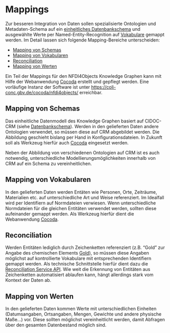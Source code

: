 # Mappings {#sec-mappings}

Zur besseren Integration von Daten sollen spezialisierte Ontologien und Metadaten-Schema auf ein [einheitliches Datenbankschema](schema.qmd) und ausgewählte Werte per Named-Entity-Recognition auf [Vokabulare](vocabularies.qmd) gemappt werden. Im Detail lassen sich folgende Mapping-Bereiche unterscheiden:

- [Mapping von Schemas]
- [Mapping von Vokabularen]
- [Reconciliation]
- [Mapping von Werten]

Ein Teil der Mappings für den NFDI4Objects Knowledge Graphen kann mit Hilfe der Webanwendung [Cocoda] erstellt und gepflegt werden. Eine vorläufige Instanz der Software ist unter <https://coli-conc.gbv.de/cocoda/nfdi4objects/> erreichbar.

## Mapping von Schemas

Das einheitliche Datenmodell des Knowledge Graphen basiert auf CIDOC-CRM (siehe [Datenbankschema](schema.qmd)). Werden in den gelieferten Daten andere Ontologien verwendet, so müssen diese auf CRM abgebildet werden. Die Abbildung geschieht bislang per Hand in Konfigurationsdateien. In Zukunft soll als Werkzeug hierfür auch [Cocoda] eingesetzt werden.

Neben der Abbildung von verschiedenen Ontologien auf CRM ist es auch notwendig, unterschiedliche Modellierungsmöglichkeiten innerhalb von CRM auf ein Schema zu vereinheitlichen.

## Mapping von Vokabularen

In den gelieferten Daten werden Entäten wie Personen, Orte, Zeiträume, Materialien etc. auf unterschiedliche Art und Weise referenziert. Im Idealfall wird per Identifiern auf Normdateien verwiesen. Wenn unterschiedliche Normdateien für die gleichen Entitäten verwendet werden, sollten diese aufeinander gemappt werden. Als Werkzeug hierfür dient die Webanwendung [Cocoda].

## Reconciliation

Werden Entitäten lediglich durch Zeichenketten referenziert (z.B. "Gold" zur Angabe des chemischen Elements [Gold](https://de.wikipedia.org/wiki/Gold)), so müssen diese Angaben möglichst auf kontrollierte Vokabulare mit entsprechenden Identifiern gemappt werden. Als technische Schnittstelle hierfür dient dazu die [Reconciliation Service API](https://reconciliation-api.github.io/specs/draft/). Wie weit die Erkennung von Entitäten aus Zeichenketten automatisiert ablaufen kann, hängt allerdings stark vom Kontext der Daten ab.

## Mapping von Werten

In den gelieferten Daten kommen Werte mit unterschiedlichen Einheiten (Datumsangaben, Ortsangaben, Mengen, Gewichte und andere physische Maße...) vor. Diese sollten möglichst vereinheitlicht werden, damit Abfragen über den gesamten Datenbestand möglich sind.

[Cocoda]: https://coli-conc.gbv.de/cocoda/
